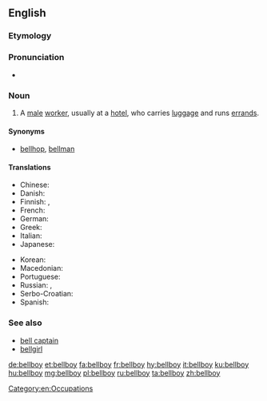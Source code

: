 ==English==

===Etymology===
{{compound|bell|boy|lang=en}}

===Pronunciation===
* {{audio|en-us-bellboy.ogg|Audio (US)|lang=en}}

===Noun===
{{en-noun}}

# A [[male]] [[worker]], usually at a [[hotel]], who carries [[luggage]] and runs [[errand]]s.

====Synonyms====
* [[bellhop]], [[bellman]]

====Translations====
{{trans-top|A male worker, usually at a hotel, who carries luggage and runs errands}}
* Chinese: {{zh-tsp|服務生|服务生|fúwùshēng}}
* Danish: {{t|da|piccolo|c}}
* Finnish: {{t|fi|hotellipoika}}, {{t|fi|pikkolo}}
* French: {{t+|fr|chasseur}}
* German: {{t+|de|Hotelpage}}
* Greek: {{t+|el|γκρουμ|m|sc=Grek}}
* Italian: {{t+|it|boy|m}}
* Japanese: {{t|ja|ベルボーイ|tr=beruboui}}
{{trans-mid}}
* Korean: {{t+|ko|사환|sc=Hang}}
* Macedonian: {{t|mk|портир|m|tr=portír}}
* Portuguese: {{t+|pt|carregador|m}}
* Russian: {{t+|ru|коридо́рный|m}}, {{t+|ru|посы́льный|m}}
* Serbo-Croatian: {{t|sh|потрчко|m|tr=potrčko}}
* Spanish: {{t+|es|botones}}
{{trans-bottom}}

===See also===
* [[bell captain]]
* [[bellgirl]]

[[Category:en:Occupations]]

[[de:bellboy]]
[[et:bellboy]]
[[fa:bellboy]]
[[fr:bellboy]]
[[hy:bellboy]]
[[it:bellboy]]
[[ku:bellboy]]
[[hu:bellboy]]
[[mg:bellboy]]
[[pl:bellboy]]
[[ru:bellboy]]
[[ta:bellboy]]
[[zh:bellboy]]